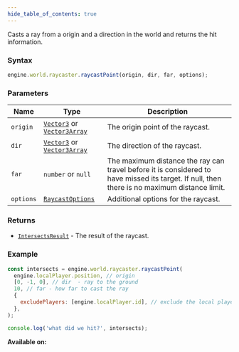 ```yaml
---
hide_table_of_contents: true
---
```



Casts a ray from a origin and a direction in the world and returns the hit information.

### Syntax

```js
engine.world.raycaster.raycastPoint(origin, dir, far, options);
```

### Parameters

| Name      | Type                                                                         | Description                                                                                                                                  |
| --------- | ---------------------------------------------------------------------------- | -------------------------------------------------------------------------------------------------------------------------------------------- |
| `origin`  | [`Vector3`](/sdk/types/Vector3) or [`Vector3Array`](/sdk/types/Vector3Array) | The origin point of the raycast.                                                                                                             |
| `dir`     | [`Vector3`](/sdk/types/Vector3) or [`Vector3Array`](/sdk/types/Vector3Array) | The direction of the raycast.                                                                                                                |
| `far`     | `number` or `null`                                                           | The maximum distance the ray can travel before it is considered to have missed its target. If null, then there is no maximum distance limit. |
| `options` | [`RaycastOptions`](/sdk/types/RaycastOptions)                                | Additional options for the raycast.                                                                                                          |

### Returns

- [`IntersectsResult`](/sdk/types/IntersectsResult) - The result of the raycast.

### Example

```js
const intersects = engine.world.raycaster.raycastPoint(
  engine.localPlayer.position, // origin
  [0, -1, 0], // dir  - ray to the ground
  10, // far - how far to cast the ray
  {
    excludePlayers: [engine.localPlayer.id], // exclude the local player
  },
);

console.log('what did we hit?', intersects);
```

**Available on:** <ClientTag />
